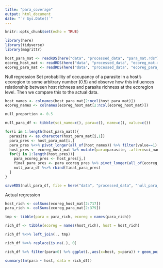 ```yaml
---
title: "para_coverage"
output: html_document
date: "`r Sys.Date()`"
---
```


```r
knitr::opts_chunk$set(echo = TRUE)
```


```r
library(here)
library(tidyverse)
library(magrittr)
```


```r
host_para_mat <- readRDS(here("data", "processed_data", "para_mat.rds"))
ecoreg_host_mat <- readRDS(here("data", "processed_data", "ecoreg_mat.rds"))
ecoreg_para_mat <- readRDS(here("data", "processed_data", "ecoreg_para_mat.rds"))
```

Null regression
Set probability of occupancy of a parasite in a host's ecoregion to some arbitrary number (0.5) and observe how this influences relationship between host richness and parasite richness at the ecoregion level. Then we compare this to the actual data.


```r
host_names <- colnames(host_para_mat[2:ncol(host_para_mat)])
ecoreg_names <- colnames(ecoreg_host_mat[2:ncol(ecoreg_host_mat)])

null_proportion <- 0.5

null_para_df <- tibble(sci_name=c(), para=c(), name=c(), value=c()) 

for(i in 1:length(host_para_mat)){
  parasite <- as.character(host_para_mat[i,1])
  para_pres <- host_para_mat[i,]
  para_pres %<>% pivot_longer(all_of(host_names)) %>% filter(value==1)
  host_pres <- ecoreg_host_mat %>% mutate(para=parasite, .after=sci_name) %>% filter(sci_name %in% c(para_pres$name))
  for(j in 1:length(host_pres)){
    para_ecoreg_pres <- host_pres[j,]
    final_para_pres <- para_ecoreg_pres %>% pivot_longer(all_of(ecoreg_names)) %>% filter(value==1)
    null_para_df %<>% rbind(final_para_pres)
  }
}

saveRDS(null_para_df, file = here("data", "processed_data", "null_para_df.rds"))
```





Actual regression

```r
host_rich <- colSums(ecoreg_host_mat[2:717])
para_rich <- colSums(ecoreg_para_mat[2:379])
```

```r
tmp <- tibble(para = para_rich, ecoreg = names(para_rich))

rich_df <- tibble(ecoreg = names(host_rich), host = host_rich)

rich_df %<>% left_join(., tmp)

rich_df %<>% replace(is.na(.), 0)
```

```r
rich_df %>% filter(para>0) %>% ggplot(.,aes(x=host, y=para)) + geom_point() + geom_smooth(method="lm")

summary(lm(para ~ host, data = rich_df))
```



